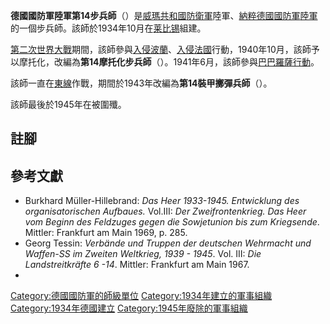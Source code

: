 {{Infobox military unit
|unit_name=德國國防軍陸軍第14步兵師<br/>德國國防軍陸軍第14摩托化步兵師<br/>德國國防軍陸軍第14裝甲擲彈兵師
|image=Divisionsabzeichen der 14. Infanterie-Divisision der Wehrmacht.jpg
|image_size = 200
|caption=
|dates=1934年10月1日至1945年5月8日
|country={{flag|Nazi Germany}}
|branch=[[納粹德國陸軍|陸軍]]
|type=[[步兵|步兵]]
|role=
|size=[[师_(军队)|師]]
|nickname=薩克森師
}}

'''德國國防軍陸軍第14步兵師'''（{{lang-de|'''14. Infanterie-Division'''}}）是[[威瑪共和國|威瑪共和國]][[國家防衛軍|防衛軍]]陸軍、[[納粹德國|納粹德國]][[德國國防軍|國防軍]][[納粹德國陸軍|陸軍]]的一個步兵師。該師於1934年10月在[[莱比锡|莱比锡]]組建{{cfn|Mitcham|y=2007}}。

[[第二次世界大戰|第二次世界大戰]]期間，該師參與[[波蘭戰役|入侵波蘭]]、[[法國戰役|入侵法國]]行動，1940年10月，該師予以摩托化，改編為'''第14摩托化步兵師'''（{{lang-de|'''14. Infanterie-Division (mot.)'''}}）。1941年6月，該師參與[[巴巴羅薩行動|巴巴羅薩行動]]。

該師一直在[[苏德战争|東線]]作戰，期間於1943年改編為'''第14裝甲擲彈兵師'''（{{lang-de|'''14. Panzergrenadier-Division '''}}）。

該師最後於1945年在{{Link-en|海利根貝爾口袋|Heiligenbeil Pocket|海利根貝爾口袋}}被圍殲。

== 註腳 ==
{{reflist}}

== 參考文獻 ==
* Burkhard Müller-Hillebrand: ''Das Heer 1933-1945. Entwicklung des organisatorischen Aufbaues.''  Vol.III: ''Der Zweifrontenkrieg. Das Heer vom Beginn des Feldzuges gegen die Sowjetunion bis zum Kriegsende''. Mittler: Frankfurt am Main 1969, p. 285.
* Georg Tessin: ''Verbände und Truppen der  deutschen Wehrmacht und Waffen-SS im Zweiten Weltkrieg, 1939 - 1945''. Vol. III: ''Die Landstreitkräfte 6 -14''. Mittler: Frankfurt am Main 1967.
* {{Cite book|last=Mitcham |first=Samuel W., Jr.|author-link=Samuel W. Mitcham|title=German Order of Battle, Volume One: 1st – 290th Infantry Divisions in WWII|year=2007|publisher=Stackpole Books|location=PA; United States of America|isbn=978-0-8117-3416-5|ref={{sfnRef|Mitcham|y=2007}}}}

{{mil-stub}}
{{德國國防軍陸軍的步兵師}}
[[Category:德國國防軍的師級單位|Category:德國國防軍的師級單位]]
[[Category:1934年建立的軍事組織|Category:1934年建立的軍事組織]]
[[Category:1934年德國建立|Category:1934年德國建立]]
[[Category:1945年廢除的軍事組織|Category:1945年廢除的軍事組織]]